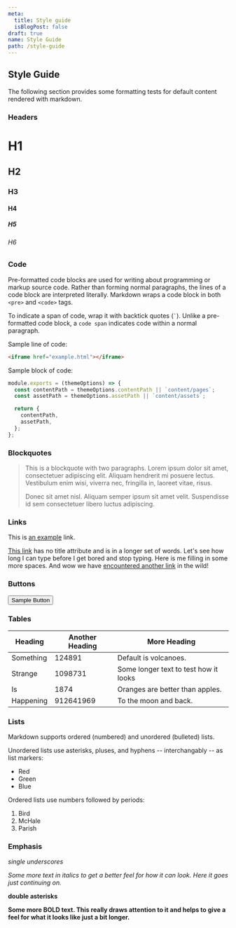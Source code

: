 ```yaml
---
meta:
  title: Style guide
  isBlogPost: false
draft: true
name: Style Guide
path: /style-guide
---
```


## Style Guide

The following section provides some formatting tests for default content rendered with markdown.

### Headers

# H1

## H2

### H3

#### H4

##### H5

###### H6

### Code

Pre-formatted code blocks are used for writing about programming or
markup source code. Rather than forming normal paragraphs, the lines
of a code block are interpreted literally. Markdown wraps a code block
in both `<pre>` and `<code>` tags.

To indicate a span of code, wrap it with backtick quotes (`` ` ``).
Unlike a pre-formatted code block, a `code span` indicates code within a
normal paragraph.

Sample line of code:

```html
<iframe href="example.html"></iframe>
```

Sample block of code:

```js
module.exports = (themeOptions) => {
  const contentPath = themeOptions.contentPath || `content/pages`;
  const assetPath = themeOptions.assetPath || `content/assets`;

  return {
    contentPath,
    assetPath,
  };
};
```

### Blockquotes

> This is a blockquote with two paragraphs. Lorem ipsum dolor sit amet,
> consectetuer adipiscing elit. Aliquam hendrerit mi posuere lectus.
> Vestibulum enim wisi, viverra nec, fringilla in, laoreet vitae, risus.
>
> Donec sit amet nisl. Aliquam semper ipsum sit amet velit. Suspendisse
> id sem consectetuer libero luctus adipiscing.

### Links

This is [an example](https://www.google.com) link.

[This link](https://www.google.com) has no title attribute and is in a longer set of words. Let's see how long I can type before I get bored and stop typing. Here is me filling in some more spaces. And wow we have [encountered another link](https://www.google.com) in the wild!

### Buttons

<button>Sample Button</button>

### Tables

<table>
  <thead>
    <tr>
      <th>Heading</th>
      <th>Another Heading</th>
      <th>More Heading</th>
    </tr>
  </thead>
  <tbody>
    <tr>
      <td>Something</td>
      <td>124891</td>
      <td>Default is volcanoes.</td>
    </tr>
    <tr>
      <td>Strange</td>
      <td>1098731</td>
      <td>Some longer text to test how it looks</td>
    </tr>
    <tr>
      <td>Is</td>
      <td>1874</td>
      <td>Oranges are better than apples.</td>
    </tr>
    <tr>
      <td>Happening</td>
      <td>912641969</td>
      <td>To the moon and back.</td>
    </tr>
  </tbody>
</table>

### Lists

Markdown supports ordered (numbered) and unordered (bulleted) lists.

Unordered lists use asterisks, pluses, and hyphens -- interchangably
-- as list markers:

- Red
- Green
- Blue

Ordered lists use numbers followed by periods:

1.  Bird
2.  McHale
3.  Parish

### Emphasis

_single underscores_

_Some more text in italics to get a better feel for how it can look. Here it goes just continuing on._

**double asterisks**

**Some more BOLD text. This really draws attention to it and helps to give a feel for what it looks like just a bit longer.**
